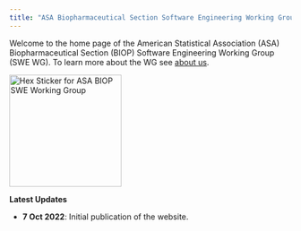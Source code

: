 ```yaml
---
title: "ASA Biopharmaceutical Section Software Engineering Working Group"
---
```


Welcome to the home page of the American Statistical Association (ASA) Biopharmaceutical Section (BIOP) Software Engineering Working Group (SWE WG). To learn more about the WG see [about us](goals.qmd).

<img src = "sticker/sticker-1200.png" alt = "Hex Sticker for ASA BIOP SWE Working Group" width = "200">

**Latest Updates**

* **7 Oct 2022**: Initial publication of the website.
